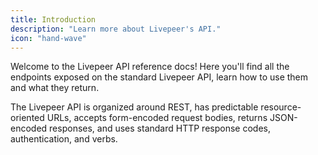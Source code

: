 ```yaml
---
title: Introduction
description: "Learn more about Livepeer's API."
icon: "hand-wave"
---
```


Welcome to the Livepeer API reference docs! Here you'll find all the endpoints exposed on the standard Livepeer API, learn how to use them and what they return.

The Livepeer API is organized around REST, has predictable resource-oriented URLs, accepts form-encoded request bodies, returns JSON-encoded responses, and uses standard HTTP response codes, authentication, and verbs.
